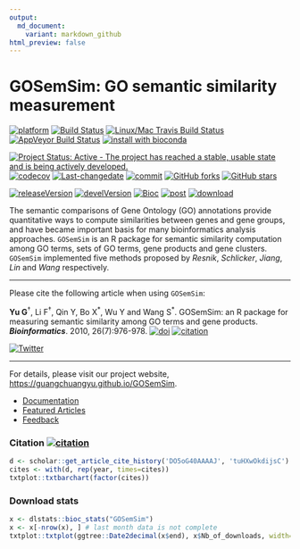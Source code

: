 ```yaml
---
output:
  md_document:
    variant: markdown_github
html_preview: false
---
```


#  GOSemSim: GO semantic similarity measurement

[![platform](http://www.bioconductor.org/shields/availability/devel/GOSemSim.svg)](https://www.bioconductor.org/packages/devel/bioc/html/GOSemSim.html#archives)
[![Build Status](http://www.bioconductor.org/shields/build/devel/bioc/GOSemSim.svg)](https://bioconductor.org/checkResults/devel/bioc-LATEST/GOSemSim/)
[![Linux/Mac Travis Build Status](https://img.shields.io/travis/GuangchuangYu/GOSemSim/master.svg?label=Mac%20OSX%20%26%20Linux)](https://travis-ci.org/GuangchuangYu/GOSemSim)
[![AppVeyor Build Status](https://img.shields.io/appveyor/ci/Guangchuangyu/GOSemSim/master.svg?label=Windows)](https://ci.appveyor.com/project/GuangchuangYu/GOSemSim)
[![install with bioconda](https://img.shields.io/badge/install%20with-bioconda-green.svg?style=flat)](http://bioconda.github.io/recipes/bioconductor-GOSemSim/README.html)

[![Project Status: Active - The project has reached a stable, usable state and is being actively developed.](http://www.repostatus.org/badges/latest/active.svg)](http://www.repostatus.org/#active)
[![codecov](https://codecov.io/gh/GuangchuangYu/GOSemSim/branch/master/graph/badge.svg)](https://codecov.io/gh/GuangchuangYu/GOSemSim/branch/master/graph/badge.svg)
[![Last-changedate](https://img.shields.io/badge/last%20change-`r gsub('-', '--', Sys.Date())`-green.svg)](https://github.com/GuangchuangYu/GOSemSim/commits/master)
[![commit](http://www.bioconductor.org/shields/commits/bioc/GOSemSim.svg)](https://www.bioconductor.org/packages/devel/bioc/html/GOSemSim.html#svn_source)
[![GitHub forks](https://img.shields.io/github/forks/GuangchuangYu/GOSemSim.svg)](https://github.com/GuangchuangYu/GOSemSim/network) 
[![GitHub stars](https://img.shields.io/github/stars/GuangchuangYu/GOSemSim.svg)](https://github.com/GuangchuangYu/GOSemSim/stargazers) 


[![releaseVersion](https://img.shields.io/badge/release%20version-`r url="https://bioconductor.org/packages/release/bioc/html/GOSemSim.html"; x=readLines(url); gsub("\\D+(\\d+\\.\\d+\\.\\d+)\\D+", "\\1", x[grep("Version", x) +1])`-green.svg?style=flat)](https://bioconductor.org/packages/GOSemSim)
[![develVersion](https://img.shields.io/badge/devel%20version-`r x=readLines("DESCRIPTION"); y=x[grep("^Version", x)]; sub("Version: ", "", y)`-green.svg?style=flat)](https://github.com/GuangchuangYu/GOSemSim)
[![Bioc](http://www.bioconductor.org/shields/years-in-bioc/GOSemSim.svg)](https://www.bioconductor.org/packages/devel/bioc/html/GOSemSim.html#since)
[![post](http://www.bioconductor.org/shields/posts/GOSemSim.svg)](https://support.bioconductor.org/t/GOSemSim/)
[![download](http://www.bioconductor.org/shields/downloads/GOSemSim.svg)](https://bioconductor.org/packages/stats/bioc/GOSemSim/)


The semantic comparisons of Gene Ontology (GO) annotations provide quantitative ways to compute similarities between genes and gene groups, and have became important basis for many bioinformatics analysis approaches. `GOSemSim` is an R package for semantic similarity computation among GO terms, sets of GO terms, gene products and gene clusters. `GOSemSim` implemented five methods proposed by *Resnik*, *Schlicker*, *Jiang*, *Lin* and *Wang* respectively.

------------------------------------------------------------------------

Please cite the following article when using `GOSemSim`: 

**Yu G**^†^, Li F^†^, Qin Y, Bo X^\*^, Wu Y and Wang S^\*^. GOSemSim: an R package for measuring semantic similarity among GO terms and gene products. ***Bioinformatics***. 2010, 26(7):976-978. 
[![doi](https://img.shields.io/badge/doi-10.1093/bioinformatics/btq064-green.svg?style=flat)](http://dx.doi.org/10.1093/bioinformatics/btq064) 
[![citation](https://img.shields.io/badge/cited%20by-`r library(scholar); sum(get_article_cite_history('DO5oG40AAAAJ', 'tuHXwOkdijsC')$cites)`-green.svg?style=flat)](https://scholar.google.com.hk/scholar?hl=en&as_sdt=0,5&sciodt=0,5&cites=9484177541993722322,17633835198940746971,18126401808149291947&scipsc=)

[![Twitter](https://img.shields.io/twitter/url/https/github.com/GuangchuangYu/ggtree.svg?style=social)](https://twitter.com/intent/tweet?hashtags=GOSemSim&url=https://guangchuangyu.github.io/GOSemSim)

------------------------------------------------------------------------

For details, please visit our project website, <https://guangchuangyu.github.io/GOSemSim>.

+ [Documentation](https://guangchuangyu.github.io/GOSemSim/documentation/)
+ [Featured Articles](https://guangchuangyu.github.io/GOSemSim/featuredArticles/)
+ [Feedback](https://guangchuangyu.github.io/GOSemSim/#feedback)

### Citation [![citation](https://img.shields.io/badge/cited%20by-`r library(scholar); sum(get_article_cite_history('DO5oG40AAAAJ', 'tuHXwOkdijsC')$cites)`-green.svg?style=flat)](https://scholar.google.com.hk/scholar?hl=en&as_sdt=0,5&sciodt=0,5&cites=9484177541993722322,17633835198940746971,18126401808149291947&scipsc=)

```r
d <- scholar::get_article_cite_history('DO5oG40AAAAJ', 'tuHXwOkdijsC')
cites <- with(d, rep(year, times=cites))
txtplot::txtbarchart(factor(cites))
```

### Download stats

```r
x <- dlstats::bioc_stats("GOSemSim")
x <- x[-nrow(x), ] # last month data is not complete
txtplot::txtplot(ggtree::Date2decimal(x$end), x$Nb_of_downloads, width=100, height=25)
```




